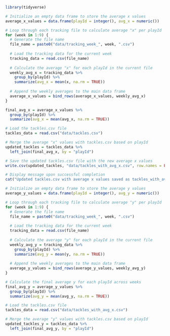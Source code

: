 ```r
library(tidyverse)

# Initialize an empty data frame to store the average x values
average_x_values = data.frame(playId = integer(), avg_x = numeric())

# Loop through each tracking file to calculate average "x" per playId
for (week in 1:9) {
  # Generate the file name
  file_name = paste0("data/tracking_week_", week, ".csv")
  
  # Load the tracking data for the current week
  tracking_data = read.csv(file_name)
  
  # Calculate the average "x" for each playId in the current file
  weekly_avg_x = tracking_data %>%
    group_by(playId) %>%
    summarize(avg_x = mean(x, na.rm = TRUE))
  
  # Append the weekly averages to the main data frame
  average_x_values = bind_rows(average_x_values, weekly_avg_x)
}

final_avg_x = average_x_values %>%
  group_by(playId) %>%
  summarize(avg_x = mean(avg_x, na.rm = TRUE))

# Load the tackles.csv file
tackles_data = read.csv("data/tackles.csv")

# Merge the average "x" values with tackles.csv based on playId
updated_tackles = tackles_data %>%
  left_join(final_avg_x, by = "playId")

# Save the updated tackles.csv file with the new average x values
write.csv(updated_tackles, "data/tackles_with_avg_x.csv", row.names = FALSE)

# Display message upon successful completion
cat("Updated tackles.csv with average x values saved as tackles_with_avg_x.csv\n")
```

```r
# Initialize an empty data frame to store the average y values
average_y_values = data.frame(playId = integer(), avg_y = numeric())

# Loop through each tracking file to calculate average "y" per playId
for (week in 1:9) {
  # Generate the file name
  file_name = paste0("data/tracking_week_", week, ".csv")
  
  # Load the tracking data for the current week
  tracking_data = read.csv(file_name)
  
  # Calculate the average "y" for each playId in the current file
  weekly_avg_y = tracking_data %>%
    group_by(playId) %>%
    summarize(avg_y = mean(y, na.rm = TRUE))
  
  # Append the weekly averages to the main data frame
  average_y_values = bind_rows(average_y_values, weekly_avg_y)
}

# Calculate the final average y for each playId across weeks
final_avg_y = average_y_values %>%
  group_by(playId) %>%
  summarize(avg_y = mean(avg_y, na.rm = TRUE))

# Load the tackles.csv file
tackles_data = read.csv("data/tackles_with_avg_x.csv")

# Merge the average "y" values with tackles.csv based on playId
updated_tackles_y = tackles_data %>%
  left_join(final_avg_y, by = "playId")
```


